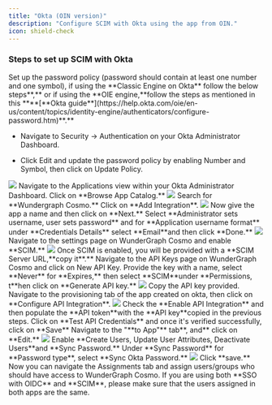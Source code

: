 ```yaml
---
title: "Okta (OIN version)"
description: "Configure SCIM with Okta using the app from OIN."
icon: shield-check
---
```



### Steps to set up SCIM with Okta

<Steps>
  <Step>
  Set up the password policy (password should contain at least one number and one symbol), if using the **Classic Engine on Okta** follow the below step&#x73;**,** or if using the  **OIE engine,**&#x66;ollow the steps as mentioned in this  ****[**Okta guide**](https://help.okta.com/oie/en-us/content/topics/identity-engine/authenticators/configure-password.htm)**.**

  * Navigate to Security -> Authentication on your Okta Administrator Dashboard.

  * Click Edit and update the password policy by enabling Number and Symbol, then click on Update Policy.

<Frame>
  <img src="/images/studio/scim/image-13.png" />
</Frame>
</Step>
<Step>
Navigate to the Applications view within your Okta Administrator Dashboard.
</Step>
<Step>
Click on **Browse App Catalog.**

<Frame>
  <img src="/images/studio/scim/image-14.png" />
</Frame>
</Step>
<Step>
 Search for **Wundergraph Cosmo.**
</Step>
<Step>
Click on **Add Integration**.

<Frame>
  <img src="/images/studio/scim/image-15.png" />
</Frame>
</Step>
<Step>
Now give the app a name and then click on **Next.**
</Step>
<Step>
Select **Administrator sets username, user sets password** and for **Application username format** under **Credentials Details** select  **Email**and then click **Done.**

<Frame>
  <img src="/images/studio/scim/image-16.png" />
</Frame>
</Step>
<Step>
Navigate to the settings page on WunderGraph Cosmo and enable **SCIM.**

<Frame>
  <img src="/images/studio/scim/image-17.png" />
</Frame>
</Step>
<Step>
Once SCIM is enabled, you will be provided with a  **SCIM Server URL,**&#x63;opy i&#x74;**.**
</Step>
<Step>
Navigate to the API Keys page on WunderGraph Cosmo and click on New API Key.
</Step>
<Step>
Provide the key with a name, select **Never** for **Expires,** then select  **SCIM**under **Permissions, t**hen click on **Generate API key.**

<Frame>
  <img src="/images/studio/scim/image-18.png" />
</Frame>
</Step>
<Step>
Copy the API key provided.
</Step>
<Step>
Navigate to the provisioning tab of the app created on okta, then click on **Configure API Integration**.

<Frame>
  <img src="/images/studio/scim/image-19.png" />
</Frame>
</Step>
<Step>
Check the **Enable API Integration** and then populate the  **API token**with the  **API key**copied in the previous steps.
</Step>
<Step>
Click on **Test API Credentials** and once it's verified successfully, click on **Save**
</Step>
<Step>
Navigate to the "**to App"** ta&#x62;**, and** click on **Edit.**

<Frame>
  <img src="/images/studio/scim/image-20.png" />
</Frame>
</Step>
<Step>
Enable  **Create Users, Update User Attributes, Deactivate Users**and **Sync Password.**
</Step>
<Step>
Under **Sync Password** for **Password type**, select **Sync Okta Password.**

<Frame>
  <img src="/images/studio/scim/image-21.png" />
</Frame>
</Step>
<Step>
Click **save.**
</Step>
<Step>
Now you can navigate the Assignments tab and assign users/groups who should have access to WunderGraph Cosmo.
</Step>
</Steps>

<Info>
If you are using both **SSO with OIDC** and **SCIM**, please make sure that the users assigned in both apps are the same.
</Info>
